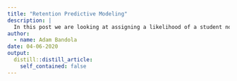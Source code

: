 ```yaml
---
title: "Retention Predictive Modeling"
description: |
  In this post we are looking at assigning a likelihood of a student not being retained by a university, based on only the application data of the student. In this case, the definition of retention is a student who starts as a typical freshman in college and returns for their first semester of sophomore year. 
author:
  - name: Adam Bandola
date: 04-06-2020
output:
  distill::distill_article:
    self_contained: false
---
```

